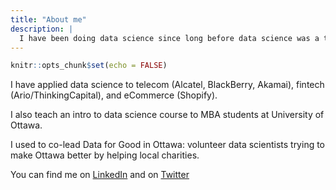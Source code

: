 ```yaml
---
title: "About me"
description: |
  I have been doing data science since long before data science was a thing. 
---
```


```r
knitr::opts_chunk$set(echo = FALSE)
```



I have applied data science to telecom (Alcatel, BlackBerry, Akamai), fintech (Ario/ThinkingCapital), and eCommerce (Shopify). 

I also teach an intro to data science course to MBA students at University of Ottawa.  

I used to co-lead Data for Good in Ottawa: volunteer data scientists trying to make Ottawa better by helping local charities.

You can find me on [LinkedIn](https://www.linkedin.com/in/peter-rabinovitch/) and on [Twitter](https://twitter.com/prabinov42)  

